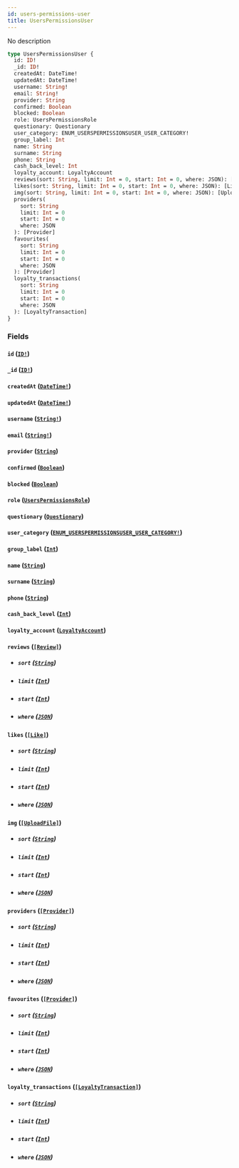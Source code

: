 ```yaml
---
id: users-permissions-user
title: UsersPermissionsUser
---
```


No description

```graphql
type UsersPermissionsUser {
  id: ID!
  _id: ID!
  createdAt: DateTime!
  updatedAt: DateTime!
  username: String!
  email: String!
  provider: String
  confirmed: Boolean
  blocked: Boolean
  role: UsersPermissionsRole
  questionary: Questionary
  user_category: ENUM_USERSPERMISSIONSUSER_USER_CATEGORY!
  group_label: Int
  name: String
  surname: String
  phone: String
  cash_back_level: Int
  loyalty_account: LoyaltyAccount
  reviews(sort: String, limit: Int = 0, start: Int = 0, where: JSON): [Review]
  likes(sort: String, limit: Int = 0, start: Int = 0, where: JSON): [Like]
  img(sort: String, limit: Int = 0, start: Int = 0, where: JSON): [UploadFile]
  providers(
    sort: String
    limit: Int = 0
    start: Int = 0
    where: JSON
  ): [Provider]
  favourites(
    sort: String
    limit: Int = 0
    start: Int = 0
    where: JSON
  ): [Provider]
  loyalty_transactions(
    sort: String
    limit: Int = 0
    start: Int = 0
    where: JSON
  ): [LoyaltyTransaction]
}
```

### Fields

#### `id` ([`ID!`](/v1/scalars/id))

#### `_id` ([`ID!`](/v1/scalars/id))

#### `createdAt` ([`DateTime!`](/v1/scalars/date-time))

#### `updatedAt` ([`DateTime!`](/v1/scalars/date-time))

#### `username` ([`String!`](/v1/scalars/string))

#### `email` ([`String!`](/v1/scalars/string))

#### `provider` ([`String`](/v1/scalars/string))

#### `confirmed` ([`Boolean`](/v1/scalars/boolean))

#### `blocked` ([`Boolean`](/v1/scalars/boolean))

#### `role` ([`UsersPermissionsRole`](/v1/objects/users-permissions-role))

#### `questionary` ([`Questionary`](/v1/objects/questionary))

#### `user_category` ([`ENUM_USERSPERMISSIONSUSER_USER_CATEGORY!`](/v1/enums/enum-userspermissionsuser-user-category))

#### `group_label` ([`Int`](/v1/scalars/int))

#### `name` ([`String`](/v1/scalars/string))

#### `surname` ([`String`](/v1/scalars/string))

#### `phone` ([`String`](/v1/scalars/string))

#### `cash_back_level` ([`Int`](/v1/scalars/int))

#### `loyalty_account` ([`LoyaltyAccount`](/v1/objects/loyalty-account))

#### `reviews` ([`[Review]`](/v1/objects/review))

- ##### `sort` ([`String`](/v1/scalars/string))

- ##### `limit` ([`Int`](/v1/scalars/int))

- ##### `start` ([`Int`](/v1/scalars/int))

- ##### `where` ([`JSON`](/v1/scalars/json))

#### `likes` ([`[Like]`](/v1/objects/like))

- ##### `sort` ([`String`](/v1/scalars/string))

- ##### `limit` ([`Int`](/v1/scalars/int))

- ##### `start` ([`Int`](/v1/scalars/int))

- ##### `where` ([`JSON`](/v1/scalars/json))

#### `img` ([`[UploadFile]`](/v1/objects/upload-file))

- ##### `sort` ([`String`](/v1/scalars/string))

- ##### `limit` ([`Int`](/v1/scalars/int))

- ##### `start` ([`Int`](/v1/scalars/int))

- ##### `where` ([`JSON`](/v1/scalars/json))

#### `providers` ([`[Provider]`](/v1/objects/provider))

- ##### `sort` ([`String`](/v1/scalars/string))

- ##### `limit` ([`Int`](/v1/scalars/int))

- ##### `start` ([`Int`](/v1/scalars/int))

- ##### `where` ([`JSON`](/v1/scalars/json))

#### `favourites` ([`[Provider]`](/v1/objects/provider))

- ##### `sort` ([`String`](/v1/scalars/string))

- ##### `limit` ([`Int`](/v1/scalars/int))

- ##### `start` ([`Int`](/v1/scalars/int))

- ##### `where` ([`JSON`](/v1/scalars/json))

#### `loyalty_transactions` ([`[LoyaltyTransaction]`](/v1/objects/loyalty-transaction))

- ##### `sort` ([`String`](/v1/scalars/string))

- ##### `limit` ([`Int`](/v1/scalars/int))

- ##### `start` ([`Int`](/v1/scalars/int))

- ##### `where` ([`JSON`](/v1/scalars/json))
